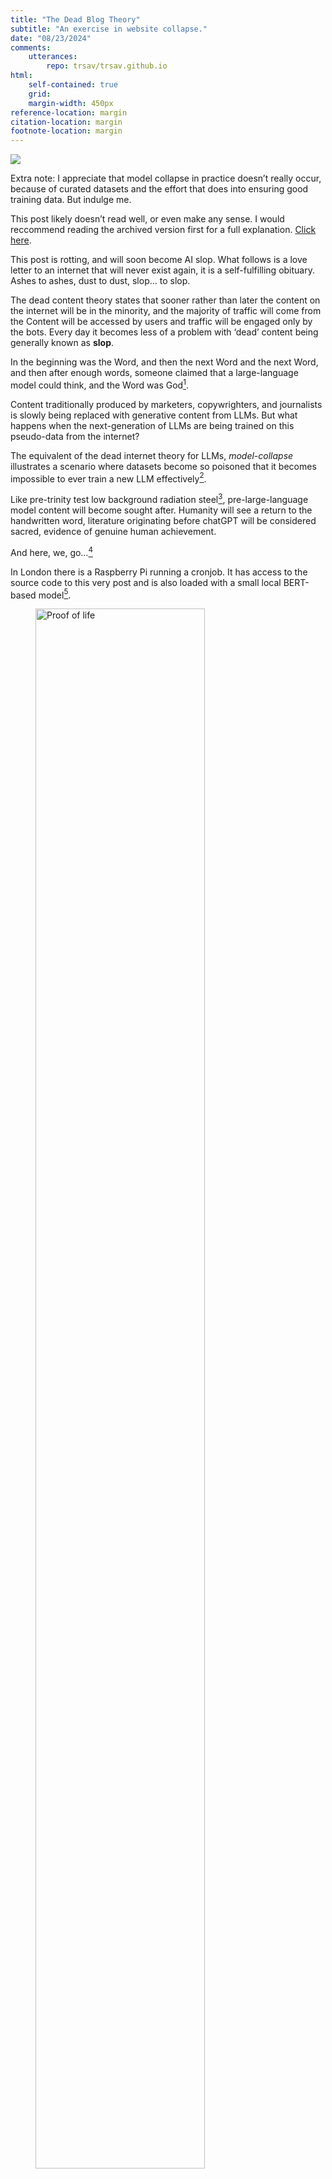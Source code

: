 ```yaml
---
title: "The Dead Blog Theory"
subtitle: "An exercise in website collapse."
date: "08/23/2024"
comments:
    utterances:
        repo: trsav/trsav.github.io
html: 
    self-contained: true
    grid: 
    margin-width: 450px
reference-location: margin
citation-location: margin
footnote-location: margin
---
```


:::{.column-margin}
![](subway.jpeg)
:::

:::{.cleanbox}
Extra note: I appreciate that model collapse in practice doesn't really occur, because of curated datasets and the effort that does into ensuring good training data. But indulge me.
:::

:::{.cleanbox}
This post likely doesn't read well, or even make any sense. I would reccommend reading the archived version first for a full explanation. [Click here](https://sav.phd/posts/dead/archived.html).

This post is rotting, and will soon become AI slop. What follows is a love letter to an internet that will never exist again, it is a  self-fulfilling obituary. Ashes to ashes, dust to dust, slop... to slop. 
:::


:::{.changeable_text}
The dead content theory states that sooner rather than later the content on the internet will be in the minority, and the majority of traffic will come from the Content will be accessed by users and traffic will be engaged only by the bots. Every day it becomes less of a problem with 'dead' content being generally known as **slop**.
:::

:::{.changeable_text}
In the beginning was the Word, and then the next Word and the next Word, and then after enough words, someone claimed that a large-language model could think, and the Word was God^[John 1:1, creatively embellished, some would say blasphemously.\x00].

:::

:::{.changeable_text}
Content traditionally produced by marketers, copywrighters, and journalists is slowly being replaced with generative content from LLMs. But what happens when the next-generation of LLMs are being trained on this pseudo-data from the internet?

:::

:::{.changeable_text}
The equivalent of the dead internet theory for LLMs, _model-collapse_ illustrates a scenario where datasets become so poisoned that it becomes impossible to ever train a new LLM effectively^[Why [AI companies enter into multi-million pound contracts with news organisations](https://www.reuters.com/technology/sam-altmans-openai-signs-content-agreement-with-news-corp-2024-05-22/) with a wealth of verifiably human, proofread and well written content.\x00].

:::

:::{.changeable_text}
Like pre-trinity test low background radiation steel^[[Often stolen from WW2 shipwrecks for particle detectors.](https://en.wikipedia.org/wiki/Low-background_steel)\x00], pre-large-language model content will become sought after. Humanity will see a return to the handwritten word, literature originating before chatGPT will be considered sacred, evidence of genuine human achievement. 

:::

And here, we, go...^[![](joker.jpg)]

:::{.changeable_text}
In London there is a Raspberry Pi running a cronjob. It has access to the source code to this very post and is also loaded with a small local BERT-based model^[Specifically, [google-bert/bert-base-uncased](https://huggingface.co/google-bert/bert-base-uncased)\x00].

:::

![Proof of life](pi.jpeg){width=80%}

:::{.changeable_text}
Twice a day, a random sentence from this post will be selected, and a random word will be omitted. The small, local language model will be them prompted to infer the missing word. This word will be replaced, my site re-rendered, the changes committed to the Git repository, and reflected here^[Stunning way to increase my Github contributions.\x00]. Additionally I will prompt the model to add a word a day to the bottom of this post.

:::

![Blog collapse.](recording.mp4){width=80%}

<details>

<summary> View Script & LLM Inference Code </summary>

```bash
#!/bin/bash

source mini_llama_env/bin/activate
python script.py
cd ../website
quarto render
git add -A
git commit -m "post continues to rot"
git push 
```

```python
from transformers import pipeline
import numpy as np
import time

def process_file(filename):
    # Read file content
    with open(filename, 'r') as file:
        data = file.readlines()
    
    # Find lines with 'changeable_text'
    changeable_lines = []
    for i in range(len(data)):
        if '''FLAG''' in data[i] :
            changeable_lines.append(i+1)
            break 

    random_line = np.random.choice(changeable_lines)
    text = data[random_line]
    
    # Process footnote if present
    if '^[' in text:
        footnote_index = text.index('^[')
        end_footnote = text.index('\\x00]')
        pre_footnote, post_footnote = text.split('^[')[0], text.split("\\x00]")[1]
        footnote = text[footnote_index:end_footnote+5]
        footnote_word_index = text[:footnote_index].count(' ')
        print('FOOTNOTE WORD INDEX:', footnote_word_index)
        data[random_line] = pre_footnote + post_footnote
    
    # Replace random word with [MASK]
    line = data[random_line].split()
    random_word_index = np.random.randint(0, len(line))
    print('REMOVED WORD', line[random_word_index])
    rem_word_store = line[random_word_index]
    line[random_word_index] = '[MASK]'
    line = ' '.join(line)
    
    # Use BERT to fill [MASK]
    unmasker = pipeline('fill-mask', model='bert-base-uncased')
    res = unmasker(line)
    res.append({'token_str': rem_word_store})
    word_index = 0 
    while res[word_index]['token_str'] in ['.', ',', '!', '?']:
        word_index += 1
    replacement_word = res[word_index]['token_str']
    print('REPLACEMENT WORD:', replacement_word)
    line = line.replace('[MASK]', replacement_word)
    
    # Reinsert footnote if it existed
    if 'footnote' in locals():
        line_words = line.split()
        line_words.insert(footnote_word_index, footnote)
        line = ' '.join(line_words) + '\n'
    
    line = line.replace(':::', '\n:::\n')
    data[random_line] = line+'\n'
    
    # Process 'extra' lines
    extra_lines = [i+1 for i, line in enumerate(data) if 'FLAG' in line]
    if extra_lines:
        generated = data[extra_lines[0]].strip()
        hypothesised = generated + ' [MASK]' + '. END OF STATEMENT.'
        res = unmasker(hypothesised)
        print('ADDED WORD:', res[0]['token_str'])
        data[extra_lines[0]] = f"{generated} {res[0]['token_str']}\n"
    
    # Update timestamp
    utc_str = time.asctime(time.gmtime())
    print('UTC:', utc_str)

    data[-1] = f'''Updated: {utc_str}. Replaced {rem_word_store} with {replacement_word}. Added {res[0]['token_str']} to the end of the generated text.'''
    
    # Write updated content back to file
    with open(filename, 'w') as file:
        file.writelines(data)

process_file('../website/posts/dead/index.qmd')

```

</details>

:::{.changeable_text}
Token to token, slop to slop, all good things must come to an end. 

:::

:::{.cleanbox}

### Slop

:::{.extrauniqueflaghere}
I the one left out there said no more words then left him speechless again . no response given
:::

:::


Updated: Thu Sep 12 08:03:08 2024. Replaced will with will. Added given to the end of the generated text.